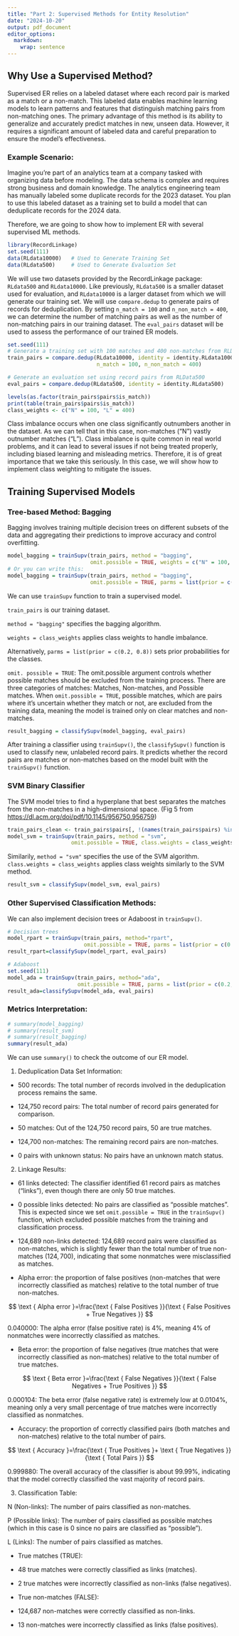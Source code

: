 ```yaml
---
title: "Part 2: Supervised Methods for Entity Resolution"
date: "2024-10-20"
output: pdf_document
editor_options: 
  markdown: 
    wrap: sentence
---
```


## Why Use a Supervised Method?

Supervised ER relies on a labeled dataset where each record pair is marked as a match or a non-match.
This labeled data enables machine learning models to learn patterns and features that distinguish matching pairs from non-matching ones.
The primary advantage of this method is its ability to generalize and accurately predict matches in new, unseen data.
However, it requires a significant amount of labeled data and careful preparation to ensure the model's effectiveness.

### Example Scenario:

Imagine you're part of an analytics team at a company tasked with organizing data before modeling.
The data schema is complex and requires strong business and domain knowledge.
The analytics engineering team has manually labeled some duplicate records for the 2023 dataset.
You plan to use this labeled dataset as a training set to build a model that can deduplicate records for the 2024 data.

Therefore, we are going to show how to implement ER with several supervised ML methods.

```r
library(RecordLinkage)
set.seed(111)
data(RLdata10000)   # Used to Generate Training Set
data(RLdata500)     # Used to Generate Evaluation Set
```

We will use two datasets provided by the RecordLinkage package: `RLdata500` and `RLdata10000`.
Like previously, `RLdata500` is a smaller dataset used for evaluation, and `RLdata10000` is a larger dataset from which we will generate our training set.
We will use `compare.dedup` to generate pairs of records for deduplication.
By setting `n_match = 100` and `n_non_match = 400`, we can determine the number of matching pairs as well as the number of non-matching pairs in our training dataset.
The `eval_pairs` dataset will be used to assess the performance of our trained ER models.

```r
set.seed(111)
# Generate a training set with 100 matches and 400 non-matches from RLData10000
train_pairs = compare.dedup(RLdata10000, identity = identity.RLdata10000, 
                            n_match = 100, n_non_match = 400)

# Generate an evaluation set using record pairs from RLData500
eval_pairs = compare.dedup(RLdata500, identity = identity.RLdata500)
```


```r
levels(as.factor(train_pairs$pairs$is_match))
print(table(train_pairs$pairs$is_match))
class_weights <- c("N" = 100, "L" = 400)
```

Class imbalance occurs when one class significantly outnumbers another in the dataset.
As we can tell that in this case, non-matches ("N") vastly outnumber matches ("L").
Class imbalance is quite common in real world problems, and it can lead to several issues if not being treated properly, including biased learning and misleading metrics.
Therefore, it is of great importance that we take this seriously.
In this case, we will show how to implement class weighting to mitigate the issues.

## Training Supervised Models

### Tree-based Method: Bagging

Bagging involves training multiple decision trees on different subsets of the data and aggregating their predictions to improve accuracy and control overfitting.

```r
model_bagging = trainSupv(train_pairs, method = "bagging",
                          omit.possible = TRUE, weights = c("N" = 100, "L" = 400))
# Or you can write this:
model_bagging = trainSupv(train_pairs, method = "bagging",
                          omit.possible = TRUE, parms = list(prior = c(0.2, 0.8)))
```

We can use `trainSupv` function to train a supervised model.

`train_pairs` is our training dataset.

`method = "bagging"` specifies the bagging algorithm.

`weights = class_weights` applies class weights to handle imbalance.

Alternatively, `parms = list(prior = c(0.2, 0.8))` sets prior probabilities for the classes.

`omit. possible = TRUE`: The omit.possible argument controls whether possible matches should be excluded from the training process. There are three categories of matches: Matches, Non-matches, and Possible matches. When `omit.possible = TRUE`, possible matches, which are pairs where it's uncertain whether they match or not, are excluded from the training data, meaning the model is trained only on clear matches and non-matches.

```r
result_bagging = classifySupv(model_bagging, eval_pairs)
```

After training a classifier using `trainSupv()`, the `classifySupv()` function is used to classify new, unlabeled record pairs. It predicts whether the record pairs are matches or non-matches based on the model built with the `trainSupv()` function.

### SVM Binary Classifier

The SVM model tries to find a hyperplane that best separates the matches from the non-matches in a high-dimensional space.
(Fig 5 from <https://dl.acm.org/doi/pdf/10.1145/956750.956759>)

```r
train_pairs_clean <- train_pairs$pairs[, !(names(train_pairs$pairs) %in% "fname_c2")]
model_svm = trainSupv(train_pairs, method = "svm", 
                    omit.possible = TRUE, class.weights = class_weights)
```

Similarily, `method = "svm"` specifies the use of the SVM algorithm.
`class.weights = class_weights` applies class weights similarly to the SVM method.

```r
result_svm = classifySupv(model_svm, eval_pairs)
```

### Other Supervised Classification Methods:
We can also implement decision trees or Adaboost in `trainSupv()`.
```r
# Decision trees
model_rpart = trainSupv(train_pairs, method="rpart", 
                        omit.possible = TRUE, parms = list(prior = c(0.2, 0.8)))
result_rpart=classifySupv(model_rpart, eval_pairs)

# Adaboost
set.seed(111)
model_ada = trainSupv(train_pairs, method="ada", 
                      omit.possible = TRUE, parms = list(prior = c(0.2, 0.8)))
result_ada=classifySupv(model_ada, eval_pairs)
```

### Metrics Interpretation:

```r
# summary(model_bagging)
# summary(result_svm)
# summary(result_bagging)
summary(result_ada)
```
We can use `summary()` to check the outcome of our ER model.

1. Deduplication Data Set Information:

- 500 records: The total number of records involved in the deduplication process remains the same.

- 124,750 record pairs: The total number of record pairs generated for comparison.

- 50 matches: Out of the 124,750 record pairs, 50 are true matches.

- 124,700 non-matches: The remaining record pairs are non-matches.
- 0 pairs with unknown status: No pairs have an unknown match status.


2. Linkage Results:

- 61 links detected: The classifier identified 61 record pairs as matches ("links"), even though there are only 50 true matches.

- 0 possible links detected: No pairs are classified as "possible matches". This is expected since we set `omit.possible = TRUE` in the `trainSupv()` function, which excluded possible matches from the training and classification process.

- 124,689 non-links detected: 124,689 record pairs were classified as non-matches, which is slightly fewer than the total number of true non-matches $(124,700)$, indicating that some nonmatches were misclassified as matches.

- Alpha error: the proportion of false positives (non-matches that were incorrectly classified as matches) relative to the total number of true non-matches.

$$
\text { Alpha error }=\frac{\text { False Positives }}{\text { False Positives + True Negatives }}
$$


0.040000: The alpha error (false positive rate) is 4\%, meaning 4\% of nonmatches were incorrectly classified as matches.

- Beta error: the proportion of false negatives (true matches that were incorrectly classified as non-matches) relative to the total number of true matches.

$$
\text { Beta error }=\frac{\text { False Negatives }}{\text { False Negatives + True Positives }}
$$



0.000104: The beta error (false negative rate) is extremely low at 0.0104\%, meaning only a very small percentage of true matches were incorrectly classified as nonmatches.

- Accuracy: the proportion of correctly classified pairs (both matches and non-matches) relative to the total number of pairs.

$$
\text { Accuracy }=\frac{\text { True Positives }+ \text { True Negatives }}{\text { Total Pairs }}
$$


0.999880: The overall accuracy of the classifier is about 99.99%, indicating that the model correctly classified the vast majority of record pairs.


3. Classification Table:

\begin{center}
\begin{tabular}{|l|l|l|l|}
\hline True Status & $\mathbf{N}$ (Non-links) & $\mathbf{P}$ (Possible links) & L (Links) \\
\hline FALSE & 124,687 & 0 & 13 \\
\hline TRUE & 2 & 0 & 48 \\
\hline
\end{tabular}
\end{center}

N (Non-links): The number of pairs classified as non-matches.

P (Possible links): The number of pairs classified as possible matches (which in this case is 0 since no pairs are classified as "possible").

L (Links): The number of pairs classified as matches.


- True matches (TRUE):

- 48 true matches were correctly classified as links (matches).

- 2 true matches were incorrectly classified as non-links (false negatives).

- True non-matches (FALSE):

- 124,687 non-matches were correctly classified as non-links.

- 13 non-matches were incorrectly classified as links (false positives).




